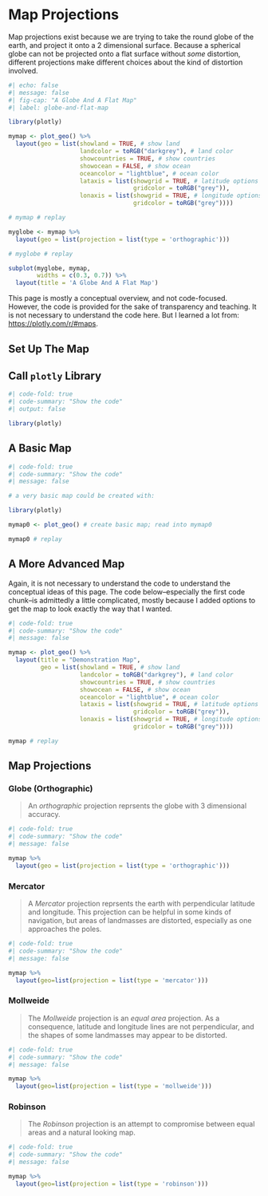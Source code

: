 # Map Projections {#sec-projections}

Map projections exist because we are trying to take the round globe of the earth, and project it onto a 2 dimensional surface. Because a spherical globe can not be projected onto a flat surface without *some* distortion, different projections make different choices about the kind of distortion involved.

```r
#| echo: false
#| message: false
#| fig-cap: "A Globe And A Flat Map"
#| label: globe-and-flat-map

library(plotly)

mymap <- plot_geo() %>%
  layout(geo = list(showland = TRUE, # show land
                    landcolor = toRGB("darkgrey"), # land color
                    showcountries = TRUE, # show countries
                    showocean = FALSE, # show ocean
                    oceancolor = "lightblue", # ocean color
                    lataxis = list(showgrid = TRUE, # latitude options
                                   gridcolor = toRGB("grey")),
                    lonaxis = list(showgrid = TRUE, # longitude options
                                   gridcolor = toRGB("grey")))) 

# mymap # replay

myglobe <- mymap %>% 
  layout(geo = list(projection = list(type = 'orthographic')))

# myglobe # replay

subplot(myglobe, mymap, 
        widths = c(0.3, 0.7)) %>% 
  layout(title = 'A Globe And A Flat Map')

```

::: {.callout-note}
This page is mostly a conceptual overview, and not code-focused. However, the code is provided for the sake of transparency and teaching. It is not necessary to understand the code here. But I learned a lot from: [https://plotly.com/r/#maps](https://plotly.com/r/#maps).
:::

## Set Up The Map

## Call `plotly` Library

```r
#| code-fold: true
#| code-summary: "Show the code"
#| output: false

library(plotly)

```

## A Basic Map

```r
#| code-fold: true
#| code-summary: "Show the code"
#| message: false

# a very basic map could be created with: 

library(plotly)

mymap0 <- plot_geo() # create basic map; read into mymap0

mymap0 # replay

```

## A More Advanced Map

::: {.callout-note collapse="false"}
Again, it is not necessary to understand the code to understand the conceptual ideas of this page. The code below--especially the first code chunk--is admittedly a little complicated, mostly because I added options to get the map to look exactly the way that I wanted. 
:::

```r
#| code-fold: true
#| code-summary: "Show the code"
#| message: false

mymap <- plot_geo() %>%
  layout(title = "Demonstration Map", 
         geo = list(showland = TRUE, # show land
                    landcolor = toRGB("darkgrey"), # land color
                    showcountries = TRUE, # show countries
                    showocean = FALSE, # show ocean
                    oceancolor = "lightblue", # ocean color
                    lataxis = list(showgrid = TRUE, # latitude options
                                   gridcolor = toRGB("grey")),
                    lonaxis = list(showgrid = TRUE, # longitude options
                                   gridcolor = toRGB("grey")))) 

mymap # replay

```

## Map Projections

### Globe (Orthographic)

> An *orthographic* projection reprsents the globe with 3 dimensional accuracy.

```r
#| code-fold: true
#| code-summary: "Show the code"
#| message: false

mymap %>% 
  layout(geo = list(projection = list(type = 'orthographic')))

```

### Mercator 

> A *Mercator* projection reprsents the earth with perpendicular latitude and longitude. This projection can be helpful in some kinds of navigation, but areas of landmasses are distorted, especially as one approaches the poles.

```r
#| code-fold: true
#| code-summary: "Show the code"
#| message: false

mymap %>% 
  layout(geo=list(projection = list(type = 'mercator')))

```

### Mollweide

> The *Mollweide* projection is an *equal area* projection. As a consequence, latitude and longitude lines are not perpendicular, and the shapes of some landmasses may appear to be distorted.

```r
#| code-fold: true
#| code-summary: "Show the code"
#| message: false

mymap %>% 
  layout(geo=list(projection = list(type = 'mollweide')))

```

### Robinson

> The *Robinson* projection is an attempt to compromise between equal areas and a natural looking map.

```r
#| code-fold: true
#| code-summary: "Show the code"
#| message: false

mymap %>% 
  layout(geo=list(projection = list(type = 'robinson')))

```







